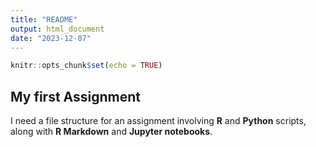 ```yaml
---
title: "README"
output: html_document
date: "2023-12-07"
---
```


```r
knitr::opts_chunk$set(echo = TRUE)
```

## My first Assignment 

I need a file structure for an assignment involving **R** and **Python** scripts, along with **R Markdown** and **Jupyter notebooks**.
